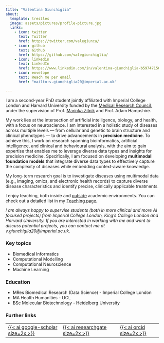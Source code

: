 ```yaml
---
title: "Valentina Giunchiglia"
about:
  template: trestles
  image: assets/pictures/profile-picture.jpg
  links:
    - icon: twitter
      text: Twitter
      href: https://twitter.com/valegiunca/
    - icon: github
      text: Github
      href: https://github.com/valegiunchiglia/
    - icon: linkedin
      text: LinkedIn
      href: https://www.linkedin.com/in/valentina-giunchiglia-b59747150/
    - icon: envelope
      text: Reach me per email
      href: "mailto:v.giunchiglia20@imperial.ac.uk"
      
---
```


I am a second-year PhD student jointly affiliated with Imperial College London and Harvard University funded by the [Medical Research Council](https://www.imperial.ac.uk/multisci-mrc-dtp/), under the supervision of Prof. [Marinka Zitnik](https://zitniklab.hms.harvard.edu/) and Prof. Adam Hampshire. 

My work lies at the intersection of artificial intelligence, biology, and health, with a focus on neuroscience. I am interested in a holistic study of diseases across multiple levels — from cellular and genetic to brain structure and clinical phenotypes — to drive advancements in **precision medicine**. To achieve this, I work on research spanning bioinformatics, artificial intelligence, and clinical and behavioural analysis,  with the aim to gain expertise that enables me to leverage diverse data types and insights for precision medicine. Specifically, I am focused on developing **multimodal foundation models** that integrate diverse data types to effectively capture the complexity of diseases while embedding context-aware knowledge. 

My long-term research goal is to investigate diseases using multimodal data (e.g., imaging, omics, and electronic health records) to capture diverse disease characteristics and identify precise, clinically applicable treatments. 

I enjoy teaching, both inside and [outside](https://girlswhoml.com/) academic environments.
You can check out a detailed list in my [Teaching page](/teaching.qmd). 

*I am always happy to supervise students (both in more clinical and more AI focused projects) from Imperial College London, King's College London and Harvard University. If you are interested in working with me and want to discuss potential projects, you can contact me at v.giunchiglia20@imperial.ac.uk.*


### Key topics

- Biomedical Informatics
- Computational Modelling
- Computational Neuroscience
- Machine Learning

### Education

- MRes Biomedical Research (Data Science) - Imperial College London
- MA Health Humanities - UCL
- BSc Molecular Biotechnology - Heidelberg University

### Further links

<table width="60%" align="center">
    <tr>
        <td>
            <a href="https://scholar.google.com/citations?user=p87Sl34AAAAJ&hl=en"> {{< ai google-scholar size=2x >}} </a>
        </td>
        <td>
            <a href="https://www.researchgate.net/profile/Valentina-Giunchiglia"> {{< ai researchgate size=2x >}} </a>
        </td>
        <td>
            <a href="https://orcid.org/0000-0002-2165-7840"> {{< ai orcid size=2x >}} </a>
        </td>
    </tr>
</table>
